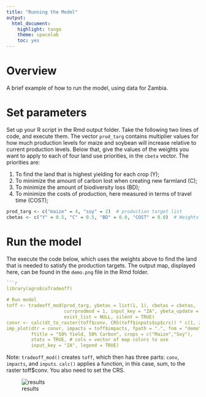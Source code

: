 ```yaml
---
title: "Running the Model"
output: 
  html_document:
    highlight: tango
    theme: spacelab
    toc: yes 
---
```


# Overview

A brief example of how to run the model, using data for Zambia.   

# Set parameters

Set up your R script in the Rmd output folder. Take the following two lines of code, and execute them. The vector `prod_targ` contains multiplier values for how much production levels for maize and soybean will increase relative to current production levels. Below that, give the values of the weights you want to apply to each of four land use priorities, in the `cbeta` vector. The priorities are: 

1. To find the land that is highest yielding for each crop (Y);
2. To minimize the amount of carbon lost when creating new farmland (C); 
3. To minimize the amount of biodiversity loss (BD); 
4. To minimize the costs of production, here measured in terms of travel time (COST); 
```r
prod_targ <- c("maize" = 4, "soy" = 2)  # production target list
cbetas <- c("Y" = 0.5, "C" = 0.5, "BD" = 0.0, "COST" = 0.0)  # Weights vector
```

# Run the model

The execute the code below, which uses the weights above to find the land that is needed to satisfy the production targets. The output map, displayed here, can be found in the `demo.png` file in the Rmd folder. 

```r
```r
library(agroEcoTradeoff)

# Run model
toff <- tradeoff_mod(prod_targ, ybetas = list(1, 1), cbetas = cbetas, 
                     currprodmod = 1, input_key = "ZA", ybeta_update = 0,
                     exist_list = NULL, silent = TRUE)
convr <- calc(dt_to_raster(toff$conv, CRS(toff$inputs$sp$crs)) * c(1, 2), sum) 
imp_plot(dtr = convr, impacts = toff$impacts, fpath = ".", fnm = "demo", 
         ftitle = "50% Yield, 50% Carbon", crops = c("Maize","Soy"), 
         stats = TRUE, # cols = vector of map colors to use
         input_key = "ZA", legend = TRUE)
```
Note:
`tradeoff_mod()` creates `toff`, which then has three parts: `conv`, `impacts`, and `inputs`.
`calc()` applies a function, in this case, sum, to the raster toff$conv. You also need to set the CRS.


![results](demo.png)
